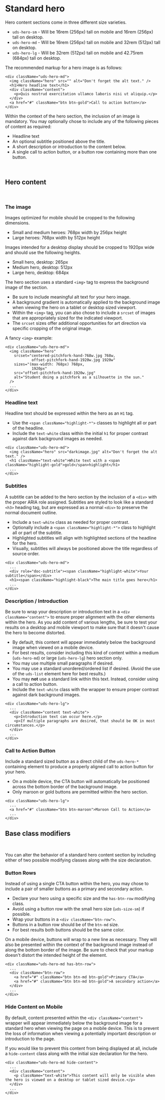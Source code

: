 
<Meta title="Docs/Hero/Standard Heroes" />

# Standard hero #

Hero content sections come in three different size varieties.

- `uds-hero-sm` - Will be 16rem (256px) tall on mobile and 16rem (256px) tall on desktop.
- `uds-hero-md` - Will be 16rem (256px) tall on mobile and 32rem (512px) tall on desktop.
- `uds-hero-lg` - Will be 32rem (512px) tall on mobile and 42.75rem (684px) tall on desktop.

The recommended markup for a hero image is as follows:

```
<div className="uds-hero-md">
  <img className="hero" src="" alt="Don't forget the alt text." />
  <h1>Hero headline text</h1>
  <div className="content">
    <p>Quis nostrud exercitation ullamco laboris nisi ut aliquip.</p>
  </div>
  <a href="#" className="btn btn-gold">Call to action button</a>
</div>
```

Within the context of the hero section, the inclusion of an image is mandatory. You may optionally chose to include any of the following pieces of content as required:
- Headline text
- An optional subtitle positioned above the title.
- A short description or introduction to the content below.
- A single call to action button, or a button row containing more than one button.

<div className="pt-4">&nbsp;</div>

## Hero content ##

<div className="pt-4">&nbsp;</div>

### The image ###

Images optimized for mobile should be cropped to the following dimensions.

- Small and medium heroes: 768px width by 256px height
- Large heroes: 768px width by 512px height

Images intended for a desktop display should be cropped to 1920px wide and should use the following heights.

- Small hero, desktop: 265px
- Medium hero, desktop: 512px
- Large hero, desktop: 684px

The hero section uses a standard `<img>` tag to express the background image of the section.

- Be sure to include meaningful alt text for your hero image.
- A background gradient is automatically applied to the background image when viewing the hero on a tablet or desktop sized viewport.
- Within the `<img>` tag, you can also chose to include a `srcset` of images that are appropriately sized for the indicated viewport.
- The `srcset` sizes offer additional opportunities for art direction via specific cropping of the original image.

A fancy `<img>` example:

```
<div className="uds-hero-md">
  <img className="hero"
    srcset="centered-pitchfork-hand-768w.jpg 768w,
            offset-pitchfork-hand-1920w.jpg 1920w"
    sizes="(max-width: 768px) 768px,
            1920px"
    src="offset-pitchfork-hand-1920w.jpg"
    alt="Student doing a pitchfork as a silhouette in the sun."
  />
  ...
</div>
```

### Headline text ###

Headline text should be expressed within the hero as an `H1` tag.

- Use the `<span className="highlight-*">` classes to highlight all or part of the headline.
- Include the `text-white` class within the initial `h1` for proper contrast against dark background images as needed.

```
<div className="uds-hero-md">
  <img className="hero" src="darkimage.jpg" alt="Don't forget the alt text." />
  <h1 className="text-white">White text with a <span className="highlight-gold">gold</span>highlight</h1>
  ...
</div>
```

### Subtitles ###

A subtitle can be added to the hero section by the inclusion of a `<div>` with the proper ARIA role assigned. Subtitles are styled to look like a standard `<h3>` heading tag, but are expressed as a normal `<div>` to preserve the normal document outline.

- Include a `text-white` class as needed for proper contrast.
- Optionally include a `<span className="highlight-*">` class to highlight all or part of the subtitle.
- Highlighted subtitles will align with highlighted sections of the headline for the hero.
- Visually, subtitles will always be positioned above the title regardless of source order.

```
<div className="uds-hero-md">
  ...
  <div role="doc-subtitle"><span className="highlight-white">Your subtitle</span></div>
  <h1><span className="highlight-black">The main title goes here</h1>
  ...
</div>
```

### Description / Introduction ###

Be sure to wrap your description or introduction text in a `<div className="content">` to ensure proper alignment with the other elements within the hero. As you add content of various lengths, be sure to test your results on a desktop and mobile viewport to make sure that it doesn't cause the hero to become distorted.


- By default, this content will appear immediately below the background image when viewed on a mobile device.
- For best results, consider including this kind of content within a medium (`uds-hero-md`) or large (`uds-hero-lg`) hero section only.
- You may use multiple small paragraphs if desired.
- You may use a standard unordered/ordered list if desired. (Avoid the use of the `uds-list` element here for best results.)
- You may **not** use a standard link within this text. Instead, consider using a call to action button.
- Include the `text-white` class with the wrapper to ensure proper contrast against dark background images.

```
<div className="uds-hero-lg">
  ...
  <div className="content text-white">
    <p>Introduction text can occur here.</p>
    <p>If multiple paragraphs are desired, that should be OK in most circumstances.</p>
  </div>
  ...
</div>
```

### Call to Action Button ###

Include a standard sized button as a direct child of the `uds-hero-*` containing element to produce a properly aligned call to action button for your hero.

- On a mobile device, the CTA button will automatically be positioned across the bottom border of the background image.
- Only maroon or gold buttons are permitted within the hero section.

```
<div className="uds-hero-lg">
  ...
  <a href="#" className="btn btn-maroon">Maroon Call to Action</a>
  ...
</div>
```

## Base class modifiers ##

<div className="pt-4">&nbsp;</div>

You can alter the behavior of a standard hero content section by including either of two possible modifying classes along with the size declaration.

### Button Rows ###

Instead of using a single CTA button within the hero, you may chose to include a pair of smaller buttons as a primary and secondary action.

- Declare your hero using a specific size and the `has-btn-row` modifying class.
- Avoid using a button row with the small hero size (`uds-size-sm`) if possible.
- Wrap your buttons in a `<div className="btn-row">`.
- Buttons in a button row should be of the `btn-md` size.
- For best results both buttons should be the same color.

On a mobile device, buttons will wrap to a new line as necessary. They will also be presented within the context of the background image instead of along the bottom border of the image. Be sure to check that your markup doesn't distort the intended height of the element.

```
<div className="uds-hero-md has-btn-row">
  ...
  <div className="btn-row">
    <a href="#" className="btn btn-md btn-gold">Primary CTA</a>
    <a href="#" className="btn btn-md btn-gold">A secondary action</a>
  </div>
  ...
</div>
```

### Hide Content on Mobile ###

By default, content presented within the `<div className="content">` wrapper will appear immediately below the background image for a standard hero when viewing the page on a mobile device. This is to prevent the loss of information when viewing a potentially important description or introduction to the page.

If you would like to prevent this content from being displayed at all, include a `hide-content` class along with the initial size declaration for the hero.

```
<div className="uds-hero-md hide-content">
  ...
  <div className="content">
    <p className="text-white">This content will only be visible when the hero is viewed on a desktop or tablet sized device.</p>
  </div>
  ...
</div>
```
